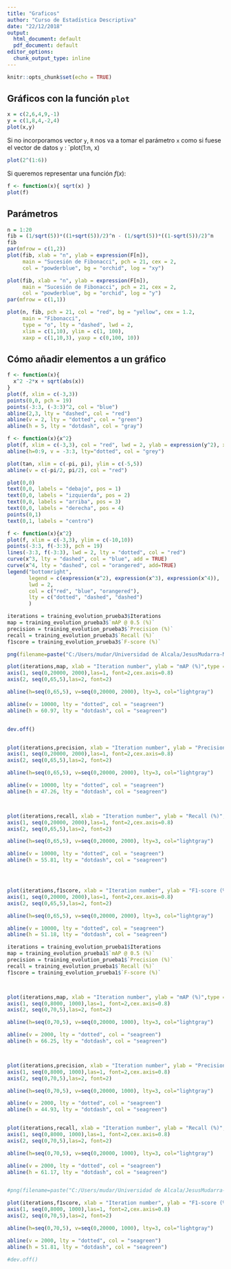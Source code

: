 ```yaml
---
title: "Graficos"
author: "Curso de Estadística Descriptiva"
date: "22/12/2018"
output:
  html_document: default
  pdf_document: default
editor_options: 
  chunk_output_type: inline
---
```


```r
knitr::opts_chunk$set(echo = TRUE)
```

## Gráficos con la función `plot`

```r
x = c(2,6,4,9,-1)
y = c(1,8,4,-2,4)
plot(x,y)
```

Si no incorporamos vector `y`, `R` nos va a tomar el parámetro `x` como si fuese el vector de datos `y` : `plot(1:n, x)

```r
plot(2^(1:6))
```

Si queremos representar una función $f(x)$:

```r
f <- function(x){ sqrt(x) }
plot(f)
```

## Parámetros

```r
n = 1:20
fib = (1/sqrt(5))*((1+sqrt(5))/2)^n - (1/sqrt(5))*((1-sqrt(5))/2)^n
fib
par(mfrow = c(1,2))
plot(fib, xlab = "n", ylab = expression(F[n]),
     main = "Sucesión de Fibonacci", pch = 21, cex = 2,
     col = "powderblue", bg = "orchid", log = "xy")

plot(fib, xlab = "n", ylab = expression(F[n]),
     main = "Sucesión de Fibonacci", pch = 21, cex = 2,
     col = "powderblue", bg = "orchid", log = "y")
par(mfrow = c(1,1))
```


```r
plot(n, fib, pch = 21, col = "red", bg = "yellow", cex = 1.2, 
     main = "Fibonacci",
     type = "o", lty = "dashed", lwd = 2, 
     xlim = c(1,10), ylim = c(1, 100),
     xaxp = c(1,10,3), yaxp = c(0,100, 10))
```

## Cómo añadir elementos a un gráfico
```r
f <- function(x){
  x^2 -2*x + sqrt(abs(x))
}
plot(f, xlim = c(-3,3))
points(0,0, pch = 19)
points(-3:3, (-3:3)^2, col = "blue")
abline(2,3, lty = "dashed", col = "red")
abline(v = 2, lty = "dotted", col = "green")
abline(h = 5, lty = "dotdash", col = "gray")
```

```r
f <- function(x){x^2}
plot(f, xlim = c(-3,3), col = "red", lwd = 2, ylab = expression(y^2), xlab = "x")
abline(h=0:9, v = -3:3, lty="dotted", col = "grey")
```

```r
plot(tan, xlim = c(-pi, pi), ylim = c(-5,5))
abline(v = c(-pi/2, pi/2), col = "red")
```

```r
plot(0,0)
text(0,0, labels = "debajo", pos = 1)
text(0,0, labels = "izquierda", pos = 2)
text(0,0, labels = "arriba", pos = 3)
text(0,0, labels = "derecha", pos = 4)
points(0,1)
text(0,1, labels = "centro")
```


```r
f <- function(x){x^2}
plot(f, xlim = c(-3,3), ylim = c(-10,10))
points(-3:3, f(-3:3), pch = 19)
lines(-3:3, f(-3:3), lwd = 2, lty = "dotted", col = "red")
curve(x^3, lty = "dashed", col = "blue", add = TRUE)
curve(x^4, lty = "dashed", col = "orangered", add=TRUE)
legend("bottomright", 
       legend = c(expression(x^2), expression(x^3), expression(x^4)), 
       lwd = 2, 
       col = c("red", "blue", "orangered"), 
       lty = c("dotted", "dashed", "dashed")
       )
```

```r
iterations = training_evolution_prueba3$Iterations
map = training_evolution_prueba3$`mAP @ 0.5 (%)`
precision = training_evolution_prueba3$`Precision (%)`
recall = training_evolution_prueba3$`Recall (%)`
f1score = training_evolution_prueba3$`F-score (%)`

png(filename=paste("C:/Users/mudar/Universidad de Alcala/JesusMudarra-MUII - Documentos/General/results/mAP_iteraciones_YOLOv4/prueba1/map.png",sep=""), width=5, height=5,units="in", res=300, pointsize=12)

plot(iterations,map, xlab = "Iteration number", ylab = "mAP (%)",type = "o", lty = "solid", lwd = 2, col = "mediumpurple4", ylim = c(25,65), pch=20, cex = 1.5, xaxt = "none", yaxt = "none")
axis(1, seq(0,20000, 2000),las=1, font=2,cex.axis=0.8)
axis(2, seq(0,65,5),las=2, font=2)

abline(h=seq(0,65,5), v=seq(0,20000, 2000), lty=3, col="lightgray")

abline(v = 10000, lty = "dotted", col = "seagreen")
abline(h = 60.97, lty = "dotdash", col = "seagreen")


dev.off()


plot(iterations,precision, xlab = "Iteration number", ylab = "Precision (%)",type = "o", lty = "solid", lwd = 2, col = "goldenrod4", ylim = c(25,65), pch=17, cex = 1.5, xaxt = "none", yaxt = "none")
axis(1, seq(0,20000, 2000),las=1, font=2,cex.axis=0.8)
axis(2, seq(0,65,5),las=2, font=2)

abline(h=seq(0,65,5), v=seq(0,20000, 2000), lty=3, col="lightgray")

abline(v = 10000, lty = "dotted", col = "seagreen")
abline(h = 47.26, lty = "dotdash", col = "seagreen")



plot(iterations,recall, xlab = "Iteration number", ylab = "Recall (%)",type = "o", lty = "solid", lwd = 2, col = "chocolate4", ylim = c(25,65), pch=18, cex = 1.5, xaxt = "none", yaxt = "none")
axis(1, seq(0,20000, 2000),las=1, font=2,cex.axis=0.8)
axis(2, seq(0,65,5),las=2, font=2)

abline(h=seq(0,65,5), v=seq(0,20000, 2000), lty=3, col="lightgray")

abline(v = 10000, lty = "dotted", col = "seagreen")
abline(h = 55.81, lty = "dotdash", col = "seagreen")




plot(iterations,f1score, xlab = "Iteration number", ylab = "F1-score (%)",type = "o", lty = "solid", lwd = 2, col = "darkslategray", ylim = c(25,65), pch=15, cex = 1.5, xaxt = "none", yaxt = "none")
axis(1, seq(0,20000, 2000),las=1, font=2,cex.axis=0.8)
axis(2, seq(0,65,5),las=2, font=2)

abline(h=seq(0,65,5), v=seq(0,20000, 2000), lty=3, col="lightgray")

abline(v = 10000, lty = "dotted", col = "seagreen")
abline(h = 51.18, lty = "dotdash", col = "seagreen")


```
```r
iterations = training_evolution_prueba1$Iterations
map = training_evolution_prueba1$`mAP @ 0.5 (%)`
precision = training_evolution_prueba1$`Precision (%)`
recall = training_evolution_prueba1$`Recall (%)`
f1score = training_evolution_prueba1$`F-score (%)`



plot(iterations,map, xlab = "Iteration number", ylab = "mAP (%)",type = "o", lty = "solid", lwd = 2, col = "mediumpurple4", ylim = c(25,70), pch=20, cex = 1.5, xaxt = "none", yaxt = "none")
axis(1, seq(0,8000, 1000),las=1, font=2,cex.axis=0.8)
axis(2, seq(0,70,5),las=2, font=2)

abline(h=seq(0,70,5), v=seq(0,20000, 1000), lty=3, col="lightgray")

abline(v = 2000, lty = "dotted", col = "seagreen")
abline(h = 66.25, lty = "dotdash", col = "seagreen")



plot(iterations,precision, xlab = "Iteration number", ylab = "Precision (%)",type = "o", lty = "solid", lwd = 2, col = "goldenrod4", ylim = c(25,70), pch=17, cex = 1.5, xaxt = "none", yaxt = "none")
axis(1, seq(0,8000, 1000),las=1, font=2,cex.axis=0.8)
axis(2, seq(0,70,5),las=2, font=2)

abline(h=seq(0,70,5), v=seq(0,20000, 1000), lty=3, col="lightgray")

abline(v = 2000, lty = "dotted", col = "seagreen")
abline(h = 44.93, lty = "dotdash", col = "seagreen")


plot(iterations,recall, xlab = "Iteration number", ylab = "Recall (%)",type = "o", lty = "solid", lwd = 2, col = "chocolate4", ylim = c(25,70), pch=18, cex = 1.5, xaxt = "none", yaxt = "none")
axis(1, seq(0,8000, 1000),las=1, font=2,cex.axis=0.8)
axis(2, seq(0,70,5),las=2, font=2)

abline(h=seq(0,70,5), v=seq(0,20000, 1000), lty=3, col="lightgray")

abline(v = 2000, lty = "dotted", col = "seagreen")
abline(h = 61.17, lty = "dotdash", col = "seagreen")


#png(filename=paste("C:/Users/mudar/Universidad de Alcala/JesusMudarra-MUII - Documentos/General/results/mAP_iteraciones_YOLOv4/prueba1/f1score.png",sep=""), width=5, height=5,units="in", res=300, pointsize=12)

plot(iterations,f1score, xlab = "Iteration number", ylab = "F1-score (%)",type = "o", lty = "solid", lwd = 2, col = "darkslategray", ylim = c(25,70), pch=15, cex = 1.5, xaxt = "none", yaxt = "none")
axis(1, seq(0,8000, 1000),las=1, font=2,cex.axis=0.8)
axis(2, seq(0,70,5),las=2, font=2)

abline(h=seq(0,70,5), v=seq(0,20000, 1000), lty=3, col="lightgray")

abline(v = 2000, lty = "dotted", col = "seagreen")
abline(h = 51.81, lty = "dotdash", col = "seagreen")

#dev.off()

```